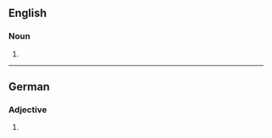 ==English==

===Noun===
{{head|en|noun form}}

# {{plural of|en|aerobe}}

----

==German==

===Adjective===
{{head|de|adjective form}}

# {{inflection of|de|aerob||str//mix|nom//acc|n|s}}